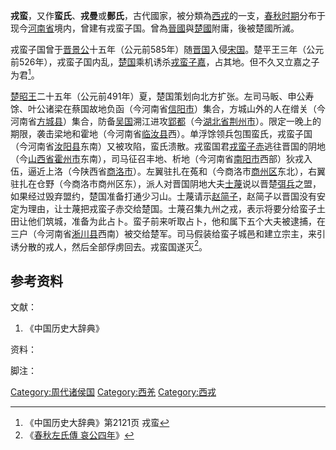 {{周代诸侯国
|国名=戎蛮子
|国君姓氏=不详
|爵位=子
|国都=不详
|分封者=不详
|始祖=不详
|建国年=不详
|灭亡年=前491年
|灭亡原因=为楚所灭
|史书记载= [[春秋左氏傳|春秋左氏傳]]<br><small>(始見於[[鲁昭公|昭公]]十六年)</small>
}}
'''戎蛮'''，又作'''蛮氏'''、'''戎曼'''或'''鄤氏'''，古代國家，被分類為[[西戎|西戎]]的一支，[[春秋时期|春秋时期]]分布于现今[[河南省|河南省]]境内，曾建有戎蛮子国。曾為[[晉國|晉國]]與[[楚國|楚國]]附庸，後被楚國所滅。

戎蛮子国曾于[[晋景公|晋景公]]十五年（公元前585年）随[[晋国|晋国]]入侵[[宋国|宋国]]。楚平王三年（公元前526年），戎蛮子国内乱，[[楚国|楚国]]乘机诱杀[[戎蛮子嘉|戎蛮子嘉]]，占其地。但不久又立嘉之子为君<ref>《中国历史大辞典》第2121页 戎蛮</ref>。

[[楚昭王|楚昭王]]二十五年（公元前491年）夏，楚国策划向北方扩张。左司马眅、申公寿馀、叶公诸梁在蔡国故地负函（今河南省[[信阳市|信阳市]]）集合，方城山外的人在缯关（今河南省[[方城县|方城县]]）集合，防备[[吴国|吴国]]溯江进攻[[郢都|郢都]]（今[[湖北省|湖北省]][[荆州市|荆州市]]）。限定一晚上的期限，袭击梁地和霍地（今河南省[[临汝县|临汝县]]西）。单浮馀领兵包围蛮氏，戎蛮子国（今河南省[[汝阳县|汝阳县]]东南）又被攻陷，蛮氏溃散。戎蛮国君[[戎蛮子赤|戎蛮子赤]]逃往晋国的阴地（今[[山西省|山西省]][[霍州市|霍州市]]东南），司马征召丰地、析地（今河南省[[南阳市|南阳市]]西部）狄戎入伍，逼近上洛（今陕西省[[商洛市|商洛市]]）。左翼驻扎在菟和（今商洛市[[商州区|商州区]]东北），右翼驻扎在仓野（今商洛市商州区东），派人对晋国阴地大夫[[士蔑|士蔑]]说以晋楚[[弭兵|弭兵]]之盟，如果经过毁弃盟约，楚国准备打通少习山。士蔑请示[[赵简子|赵简子]]，赵简子以晋国没有安定为理由，让士蔑把戎蛮子赤交给楚国。士蔑召集九州之戎，表示将要分给蛮子土田让他们筑城，准备为此占卜。蛮子前来听取占卜，他和属下五个大夫被逮捕，在三户（今河南省[[淅川县|淅川县]]西南）被交给楚军。司马假装给蛮子城邑和建立宗主，来引诱分散的戎人，然后全部俘虏回去。戎蛮国遂灭<ref>《[[s:春秋左氏傳/哀公|春秋左氏傳 哀公四年]]》</ref>。

==参考资料==

;文献：
{{ReflistH}}
#《中国历史大辞典》
{{ReflistF}}
;资料：
{{ReflistH}}

{{ReflistF}}
;脚注：
{{Reflist|2}}

[[Category:周代诸侯国|Category:周代诸侯国]]
[[Category:西羌|Category:西羌]]
[[Category:西戎|Category:西戎]]